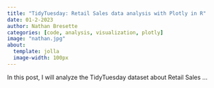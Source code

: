 ```yaml
---
title: "TidyTuesday: Retail Sales data analysis with Plotly in R"
date: 01-2-2023 
author: Nathan Bresette 
categories: [code, analysis, visualization, plotly]
image: "nathan.jpg"
about:
  template: jolla
  image-width: 100px
---
```


In this post, I will analyze the TidyTuesday dataset about Retail Sales ...
